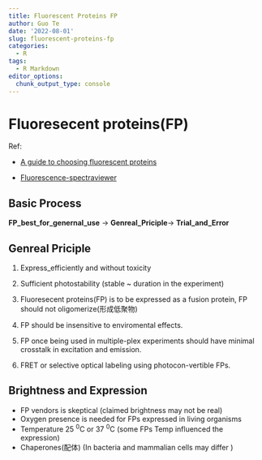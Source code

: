 ```yaml
---
title: Fluorescent Proteins FP
author: Guo Te
date: '2022-08-01'
slug: fluorescent-proteins-fp
categories:
  - R
tags:
  - R Markdown
editor_options: 
  chunk_output_type: console
---
```


# Fluoresecent proteins(FP)

Ref: 

- [A guide to choosing fluorescent proteins](https://pubmed.ncbi.nlm.nih.gov/16299475/)

- [Fluorescence-spectraviewer](https://www.thermofisher.com/order/fluorescence-spectraviewer#!/)

## Basic Process

**FP_best_for_genernal_use** -> **Genreal_Priciple**-> **Trial_and_Error**

## Genreal Priciple

1. Express_efficiently and without toxicity

2. Sufficient photostability (stable ~ duration in the experiment)

3. Fluoresecent proteins(FP) is to be expressed as a fusion protein, FP should not oligomerize(形成低聚物)

4. FP should be insensitive to enviromental effects.

5. FP once being used in multiple-plex experiments should have minimal crosstalk in  excitation and emission.

6. FRET or selective optical labeling using photocon-vertible FPs.


## Brightness and Expression
- FP vendors is skeptical (claimed brightness may not be real)
- Oxygen presence is needed for  FPs expressed in living organisms
- Temperature 25 ^0^C or 37 ^0^C (some FPs Temp influenced the expression) 
- Chaperones(配体) (In bacteria and mammalian cells may differ )







